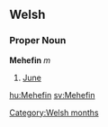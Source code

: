 ==Welsh==
===Proper Noun===
'''Mehefin''' ''m''
# [[June]]

[[hu:Mehefin]]
[[sv:Mehefin]]
[[Category:Welsh months]]